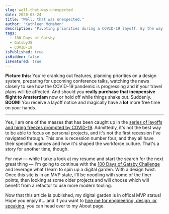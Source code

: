 ```yaml
---
slug: well-that-was-unexpected
date: 2020-03-24
title: "Well, that was unexpected."
author: "Kathleen McMahon"
description: "Pivoting priorities during a COVID-19 layoff. By the way, I'm available for work."
tags:
  - 100 Days of Gatsby
  - GatsbyJS
  - COVID-19
isPublished: true
isHidden: false
isFeatured: true
---
```


**Picture this:** You're cranking out features, planning priorities on a design system, preparing for upcoming conference talks, watching the news closely to see how the COVID-19 pandemic is progressing and if your travel plans will be affected. And should you **really purchase that inexpensive flight to Amsterdam** now or hold off while things shake out. Suddenly. **BOOM!** You receive a layoff notice and magically have a **lot** more free time on your hands.

---

Yes, I am one of the masses that has been caught up in the [series of layoffs and hiring freezes prompted by COVID-19](https://candor.co/hiring-freezes). Admittedly, it's not the best way to be able to focus on personal projects, and it's not the first recession I've navigated through. This one is recession number four, and they all have their specific nuances and how it's shaped the workforce culture. That's a story for another time, though.

For now — while I take a look at my resume and start the search for the next great thing — I'm going to continue with the [100 Days of Gatsby Challenge](/write/100-days-of-gatsby-challenge-01) and leverage what I learn to spin up a digital garden. With a design twist. Once this site is in an MVP state, I'll be noodling with some of the finer points, then looking at some older projects and will choose which will benefit from a refactor to use more modern tooling.

Now that this article is published, my digital garden is in offical MVP status! Hope you enjoy it... and if you want to [hire me for engineering, design, or speaking](/about/), you can head over to my About page.
